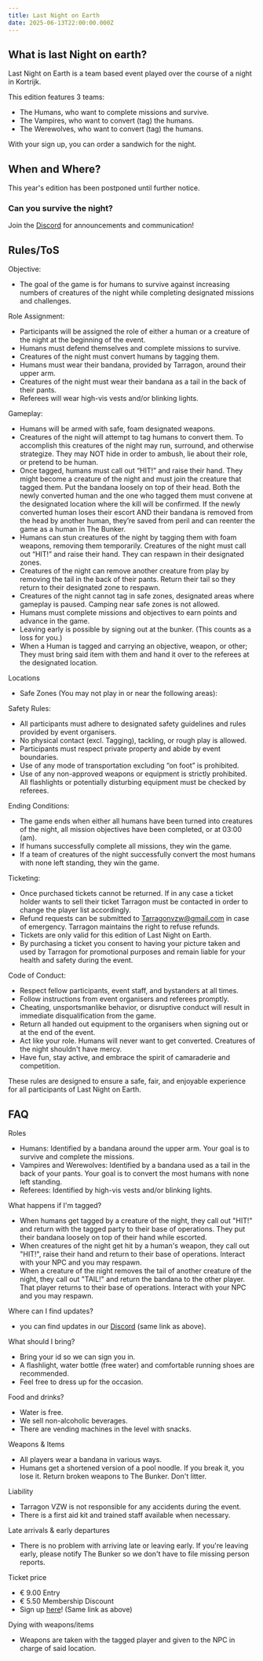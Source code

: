 ```yaml
---
title: Last Night on Earth
date: 2025-06-13T22:00:00.000Z
---
```


## What is last Night on earth?

Last Night on Earth is a team based event played over the course of a night in Kortrijk.

This edition features 3 teams:

* The Humans, who want to complete missions and survive.
* The Vampires, who want to convert (tag) the humans.
* The Werewolves, who want to convert (tag) the humans.

With your sign up, you can order a sandwich for the night.

## When and Where?

This year's edition has been postponed until further notice.

### Can you survive the night?

Join the [Discord](https://discord.com/invite/95KWPNhKkf) for announcements and communication!

## Rules/ToS

Objective:

* The goal of the game is for humans to survive against increasing numbers of creatures of the night while completing designated missions and challenges.

Role Assignment:

* Participants will be assigned the role of either a human or a creature of the night at the beginning of the event.
* Humans must defend themselves and complete missions to survive.
* Creatures of the night must convert humans by tagging them.
* Humans must wear their bandana, provided by Tarragon, around their upper arm.
* Creatures of the night must wear their bandana as a tail in the back of their pants.
* Referees will wear high-vis vests and/or blinking lights.

Gameplay:

* Humans will be armed with safe, foam designated weapons.
* Creatures of the night will attempt to tag humans to convert them. To accomplish this creatures of the night may run, surround, and otherwise strategize. They may NOT hide in order to ambush, lie about their role, or pretend to be human.
* Once tagged, humans must call out “HIT!” and raise their hand. They might become a creature of the night and must join the creature that tagged them. Put the bandana loosely on top of their head. Both the newly converted human and the one who tagged them must convene at the designated location where the kill will be confirmed. If the newly converted human loses their escort AND their bandana is removed from the head by another human, they’re saved from peril and can reenter the game as a human in The Bunker.
* Humans can stun creatures of the night by tagging them with foam weapons, removing them temporarily. Creatures of the night must call out “HIT!” and raise their hand. They can respawn in their designated zones.
* Creatures of the night can remove another creature from play by removing the tail in the back of their pants. Return their tail so they return to their designated zone to respawn.
* Creatures of the night cannot tag in safe zones, designated areas where gameplay is paused. Camping near safe zones is not allowed.
* Humans must complete missions and objectives to earn points and advance in the game.
* Leaving early is possible by signing out at the bunker. (This counts as a loss for you.)
* When a Human is tagged and carrying an objective, weapon, or other; They must bring said item with them and hand it over to the referees at the designated location.

Locations

* Safe Zones (You may not play in or near the following areas):

Safety Rules:

* All participants must adhere to designated safety guidelines and rules provided by event organisers.
* No physical contact (excl. Tagging), tackling, or rough play is allowed.
* Participants must respect private property and abide by event boundaries.
* Use of any mode of transportation excluding “on foot” is prohibited.
* Use of any non-approved weapons or equipment is strictly prohibited. All flashlights or potentially disturbing equipment must be checked by referees.

Ending Conditions:

* The game ends when either all humans have been turned into creatures of the night, all mission objectives have been completed, or at 03:00 (am).
* If humans successfully complete all missions, they win the game.
* If a team of creatures of the night successfully convert the most humans with none left standing, they win the game.

Ticketing:

* Once purchased tickets cannot be returned. If in any case a ticket holder wants to sell their ticket Tarragon must be contacted in order to change the player list accordingly.
* Refund requests can be submitted to [Tarragonvzw@gmail.com](mailto\:Tarragonvzw@gmail.com) in case of emergency. Tarragon maintains the right to refuse refunds.
* Tickets are only valid for this edition of Last Night on Earth.
* By purchasing a ticket you consent to having your picture taken and used by Tarragon for promotional purposes and remain liable for your health and safety during the event.

Code of Conduct:

* Respect fellow participants, event staff, and bystanders at all times.
* Follow instructions from event organisers and referees promptly.
* Cheating, unsportsmanlike behavior, or disruptive conduct will result in immediate disqualification from the game.
* Return all handed out equipment to the organisers when signing out or at the end of the event.
* Act like your role. Humans will never want to get converted. Creatures of the night shouldn't have mercy.
* Have fun, stay active, and embrace the spirit of camaraderie and competition.

These rules are designed to ensure a safe, fair, and enjoyable experience for all participants of Last Night on Earth.

## FAQ

Roles

* Humans: Identified by a bandana around the upper arm. Your goal is to survive and complete the missions.
* Vampires and Werewolves: Identified by a bandana used as a tail in the back of your pants. Your goal is to convert the most humans with none left standing.
* Referees: Identified by high-vis vests and/or blinking lights.

What happens if I'm tagged?

* When humans get tagged by a creature of the night, they call out "HIT!" and return with the tagged party to their base of operations. They put their bandana loosely on top of their hand while escorted.
* When creatures of the night get hit by a human's weapon, they call out "HIT!", raise their hand and return to their base of operations. Interact with your NPC and you may respawn.
* When a creature of the night removes the tail of another creature of the night, they call out "TAIL!" and return the bandana to the other player. That player returns to their base of operations. Interact with your NPC and you may respawn.

Where can I find updates?

* you can find updates in our [Discord](https://discord.com/invite/95KWPNhKkf) (same link as above).

What should I bring?

* Bring your id so we can sign you in.
* A flashlight, water bottle (free water) and comfortable running shoes are recommended.
* Feel free to dress up for the occasion.

Food and drinks?

* Water is free.
* We sell non-alcoholic beverages.
* There are vending machines in the level with snacks.

Weapons & Items

* All players wear a bandana in various ways.
* Humans get a shortened version of a pool noodle. If you break it, you lose it. Return broken weapons to The Bunker. Don't litter.

Liability

* Tarragon VZW is not responsible for any accidents during the event.
* There is a first aid kit and trained staff available when necessary.

Late arrivals & early departures

* There is no problem with arriving late or leaving early. If you're leaving early, please notify The Bunker so we don't have to file missing person reports.

Ticket price

* € 9.00 Entry
* € 5.50 Membership Discount
* Sign up [here](https://forms.gle/Y9sybyy9Gk8bWyoz8)! (Same link as above)

Dying with weapons/items

* Weapons are taken with the tagged player and given to the NPC in charge of said location.
